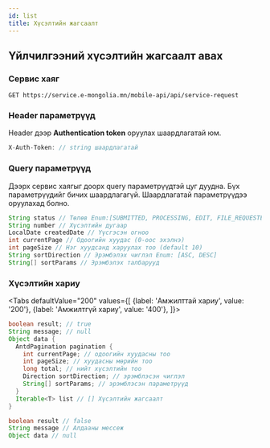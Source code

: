 ```yaml
---
id: list
title: Хүсэлтийн жагсаалт
---
```



## Үйлчилгээний хүсэлтийн жагсаалт авах

### Сервис хаяг

```text
GET https://service.e-mongolia.mn/mobile-api/api/service-request
```

### Header параметрүүд

Header дээр **Authentication token** оруулах шаардлагатай юм.

```javascript
X-Auth-Token: // string шаардлагатай
```

### Query параметрүүд

Дээрх сервис хаягыг доорх query параметрүүдтэй цуг дуудна. Бүх параметрүүдийг бичих шаардлагагүй. Шаардлагатай параметрүүдээ оруулахад болно.

```java
String status // Төлөв Enum:[SUBMITTED, PROCESSING, EDIT, FILE_REQUESTED, PRINTING, COMPLETED, PRINTED, REJECTED, EXPIRED, GRANTED]
String number // Хүсэлтийн дугаар
LocalDate createdDate // Үүсгэсэн огноо
int currentPage // Одоогийн хуудас (0-оос эхэлнэ)
int pageSize // Нэг хуудсанд харуулах тоо (default 10)
String sortDirection // Эрэмбэлэх чиглэл Enum: [ASC, DESC]
String[] sortParams // Эрэмбэлэх талбарууд
```

### Хүсэлтийн хариу

<Tabs
  defaultValue="200"
  values={[
    {label: 'Амжилттай хариу', value: '200'},
    {label: 'Амжилтгүй хариу', value: '400'},
  ]}>
<TabItem value="200">

```java
boolean result; // true
String message; // null
Object data {
  AntdPagination pagination {
    int currentPage; // одоогийн хуудасны тоо
    int pageSize; // хуудасны мөрийн тоо
    long total; // нийт хүсэлтийн тоо
    Direction sortDirection; // эрэмблэсэн чиглэл
    String[] sortParams; // эрэмблэсэн параметрүүд
  }
  Iterable<T> list // [] Хүсэлтийн жагсаалт
}
```

</TabItem>
<TabItem value="400">

```java
boolean result // false
String message // Алдааны мессеж
Object data // null
```

</TabItem>
</Tabs>

